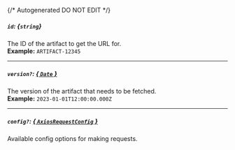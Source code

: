 {/* Autogenerated DO NOT EDIT  */}
##### `id`: *{`string`}*
The ID of the artifact to get the URL for.
<br/>
**Example:** `ARTIFACT-12345`

---
##### `version?`: [*{ `Date` }*](https://developer.mozilla.org/en-US/docs/Web/JavaScript/Reference/Global_Objects/Date)
The version of the artifact that needs to be fetched.
<br/>
**Example:** `2023-01-01T12:00:00.000Z`

---
##### `config?`: [*{ `AxiosRequestConfig` }*](https://axios-http.com/docs/req_config)
Available config options for making requests.


